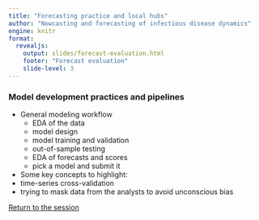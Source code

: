 ```yaml
---
title: "Forecasting practice and local hubs"
author: "Nowcasting and forecasting of infectious disease dynamics"
engine: knitr
format:
  revealjs:
    output: slides/forecast-evaluation.html
    footer: "Forecast evaluation"
    slide-level: 3
---
```



### Model development practices and pipelines

- General modeling workflow
  - EDA of the data
  - model design
  - model training and validation
  - out-of-sample testing
  - EDA of forecasts and scores
  - pick a model and submit it

- Some key concepts to highlight:
 - time-series cross-validation
 - trying to mask data from the analysts to avoid unconscious bias

[Return to the session](../hub-playground)
